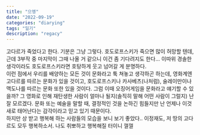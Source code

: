 ```yaml
---
title: "으엥"
date: "2022-09-19"
categories: "diarying"
tags: "일기"
description: "regacy"
---
```


고다르가 죽었다고 한다. 기분은 그냥 그렇다. 호도로프스키가 죽으면 많이 허망할 텐데, 근데 3부작 중 마지막이 그때 나올 거 같으니 이건 좀 기다려지도 한다... 이따위 경솔한 생각이라도 호도로프스키라면 호탕하게 웃고 넘어갈 게 분명하다.  
이런 점에서 우리를 배양하는 모든 것이 문화라고 툭 쳐놓고 생각하곤 하는데, 영화계엔 고다르를 따르는 문화가 있을 것이고, 호도로프스키나 카사베츠(나처럼), 술레이만이나 맥도나를 따르는 문화 또한 있을 것이다. 그럼 이때 오징어게임을 문화라고 얘기할 수 있을까? 그 영화로 인해 재탄생한 사람이 얼마나 될지(솔직히 말해 어떤 사람이 그럴지) 난 잘 모르겠다. 문화 또는 예술을 말할 때, 결정적인 것을 논하긴 힘들지만 난 언제나 이것 새로 태어난다는 감각이라고 믿고 있기 때문이다.  
하지만 상 받고 행복해 하는 사람들의 모습을 보니 보기 좋았다.. 이정재도, 저 땅의 고다르도 모두 행복하소서. 나도 취뽀하고 행복해질 터이니 껄껄